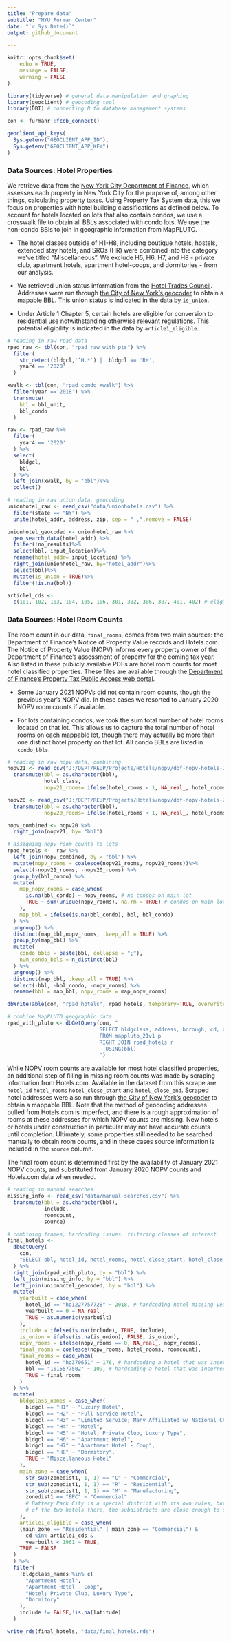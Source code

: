 ---
title: "Prepare data"
subtitle: "NYU Furman Center"
date: "`r Sys.Date()`"
output: github_document

---

```{r setup, include=FALSE}
knitr::opts_chunk$set(
	echo = TRUE,
	message = FALSE,
	warning = FALSE
)
```

```{r load-packages-set-options}
library(tidyverse) # general data manipulation and graphing
library(geoclient) # geocoding tool
library(DBI) # connecting R to database management systems

con <- furmanr::fcdb_connect()

geoclient_api_keys(
  Sys.getenv("GEOCLIENT_APP_ID"),
  Sys.getenv("GEOCLIENT_APP_KEY")
)

```

### Data Sources: Hotel Properties

We retrieve data from the [New York City Department of Finance](https://www1.nyc.gov/site/finance/index.page), which assesses each property in New York City for the purpose of, among other things, calculating property taxes. Using Property Tax System data, this we focus on properties with hotel building classifications as defined below. To account for hotels located on lots that also contain condos, we use a crosswalk file to obtain all BBLs associated with condo lots. We use the non-condo BBls to join in geographic information from MapPLUTO. 

* The hotel classes outside of H1-H8, including boutique hotels, hostels, extended stay hotels, and SROs (HR) were combined into the category we've titled "Miscellaneous". We exclude H5, H6, H7, and H8 - private club, apartment hotels, apartment hotel-coops, and dormitories - from our analysis.

* We retrieved union status information from the [Hotel Trades Council](https://hotelworkers.org/#find-union-hotels). Addresses were run through [the City of New York's geocoder](https://developer.cityofnewyork.us/api/geoclient-api) to obtain a mapable BBL. This union status is indicated in the data by `is_union`.

* Under Article 1 Chapter 5, certain hotels are eligible for conversion to residential use notwithstanding otherwise relevant regulations. This potential eligibility is indicated in the data by `article1_eligible`.
```{r raw-rpad-xwalk}
# reading in raw rpad data 
rpad_raw <- tbl(con, "rpad_raw_with_pts") %>%
  filter(
    str_detect(bldgcl,'^H.*') |  bldgcl == 'RH',
    year4 == '2020'
  ) 

xwalk <- tbl(con, "rpad_condo_xwalk") %>%
  filter(year =='2018') %>%
  transmute(
    bbl = bbl_unit,
    bbl_condo
  ) 

raw <- rpad_raw %>%
  filter(
    year4 == '2020'
  ) %>%
  select(
    bldgcl,
    bbl
  ) %>%
  left_join(xwalk, by = "bbl")%>%
  collect()
```

```{r raw-union}
# reading in raw union data, geocoding
unionhotel_raw <- read_csv("data/unionhotels.csv") %>%
  filter(state == "NY") %>%
  unite(hotel_addr, address, zip, sep = " ,",remove = FALSE)

unionhotel_geocoded <- unionhotel_raw %>%
  geo_search_data(hotel_addr) %>%
  filter(!no_results)%>%
  select(bbl, input_location)%>%
  rename(hotel_addr= input_location) %>%
  right_join(unionhotel_raw, by="hotel_addr")%>%
  select(bbl)%>%
  mutate(is_union = TRUE)%>%
  filter(!is.na(bbl))

article1_cds <-
  c(101, 102, 103, 104, 105, 106, 301, 302, 306, 307, 401, 402) # eligible community districts under art 1 chap 5
```

### Data Sources: Hotel Room Counts

The room count in our data, `final_rooms`, comes from two main sources: the Department of Finance's Notice of Property Value records and Hotels.com. The Notice of Property Value (NOPV) informs every property owner of the Department of Finance's assessment of property for the coming tax year. Also listed in these publicly available PDFs are hotel room counts for most hotel classified properties. These files are available through the [Department of Finance's Property Tax Public Access web portal](https://a836-pts-access.nyc.gov/care/forms/htmlframe.aspx?mode=content/home.htm).  

* Some January 2021 NOPVs did not contain room counts, though the previous year's NOPV did. In these cases we resorted to January 2020 NOPV room counts if available.

* For lots containing condos, we took the sum total number of hotel rooms located on that lot. This allows us to capture the total number of hotel rooms on each mappable lot, though there may actually be more than one distinct hotel property on that lot. All condo BBLs are listed in `condo_bbls`.

```{r load-nopv}
# reading in raw nopv data, combining
nopv21 <- read_csv("J:/DEPT/REUP/Projects/Hotels/nopv/dof-nopv-hotels-20210115.csv") %>%
  transmute(bbl = as.character(bbl),
            hotel_class,
            nopv21_rooms= ifelse(hotel_rooms < 1, NA_real_, hotel_rooms))

nopv20 <- read_csv("J:/DEPT/REUP/Projects/Hotels/nopv/dof-nopv-hotels-20200115.csv") %>%
  transmute(bbl = as.character(bbl),
            nopv20_rooms= ifelse(hotel_rooms < 1, NA_real_, hotel_rooms))

nopv_combined <- nopv20 %>%
  right_join(nopv21, by= "bbl")
```

 
```{r assign-nopv}
# assigning nopv room counts to lots
rpad_hotels <-  raw %>%
  left_join(nopv_combined, by = "bbl") %>% 
  mutate(nopv_rooms = coalesce(nopv21_rooms, nopv20_rooms))%>%
  select(-nopv21_rooms, -nopv20_rooms) %>%
  group_by(bbl_condo) %>%  
  mutate(
    map_nopv_rooms = case_when(
      is.na(bbl_condo) ~ nopv_rooms, # no condos on main lot
      TRUE ~ sum(unique(nopv_rooms), na.rm = TRUE) # condos on main lot 
    ),
    map_bbl = ifelse(is.na(bbl_condo), bbl, bbl_condo)
  ) %>% 
  ungroup() %>%
  distinct(map_bbl,nopv_rooms, .keep_all = TRUE) %>%
  group_by(map_bbl) %>% 
  mutate(
    condo_bbls = paste(bbl, collapse = ";"),
    num_condo_bbls = n_distinct(bbl)
  ) %>% 
  ungroup() %>% 
  distinct(map_bbl, .keep_all = TRUE) %>%
  select(-bbl, -bbl_condo, -nopv_rooms) %>% 
  rename(bbl = map_bbl, nopv_rooms = map_nopv_rooms)

dbWriteTable(con, "rpad_hotels", rpad_hotels, temporary=TRUE, overwrite = TRUE)

# combine MapPLUTO geographic data
rpad_with_pluto <- dbGetQuery(con, "
                              SELECT bldgclass, address, borough, cd, zonedist1, yearbuilt, builtfar, latitude, longitude, r.*
                              FROM mappluto_21v1 p
                              RIGHT JOIN rpad_hotels r
                                USING(bbl)
                              ")
```

While NOPV room counts are available for most hotel classified properties, an additional step of filling in missing room counts was made by scraping information from Hotels.com. Available in the dataset from this scrape are: `hotel_id` `hotel_rooms` `hotel_close_start` and `hotel_close_end`. Scraped hotel addresses were also run through [the City of New York's geocoder](https://developer.cityofnewyork.us/api/geoclient-api) to obtain a mappable BBL. Note that the method of geocoding addresses pulled from Hotels.com is imperfect, and there is a rough approximation of rooms at these addresses for which NOPV counts are missing. New hotels or hotels under construction in particular may not have accurate counts until completion. Ultimately, some properties still needed to be searched manually to obtain room counts, and in these cases source information is included in the `source` column. 

The final room count is determined first by the availability of January 2021 NOPV counts, and substituted from January 2020 NOPV counts and Hotels.com data when needed. 

```{r manual-search}
# reading in manual searches
missing_info <- read_csv("data/manual-searches.csv") %>%
  transmute(bbl = as.character(bbl),
            include,
            roomcount,
            source)
```

```{r}
# combining frames, hardcoding issues, filtering classes of interest
final_hotels <-
  dbGetQuery(
    con,
    "SELECT bbl, hotel_id, hotel_rooms, hotel_close_start, hotel_close_end FROM hotels_scraped_clean "
  ) %>%
  right_join(rpad_with_pluto, by = "bbl") %>%
  left_join(missing_info, by = "bbl") %>%
  left_join(unionhotel_geocoded, by = "bbl") %>% 
  mutate(
    yearbuilt = case_when(
      hotel_id == "ho1227757728" ~ 2018, # hardcoding hotel missing year built
      yearbuilt == 0 ~ NA_real_,
      TRUE ~ as.numeric(yearbuilt)
    ),
    include = ifelse(is.na(include), TRUE, include),
    is_union = ifelse(is.na(is_union), FALSE, is_union),
    nopv_rooms = ifelse(nopv_rooms == 0, NA_real_, nopv_rooms),
    final_rooms = coalesce(nopv_rooms, hotel_rooms, roomcount),
    final_rooms = case_when(
      hotel_id == "ho370651" ~ 176, # hardcoding a hotel that was incorrectly geocoded
      bbl == "1015577502" ~ 109, # hardcoding a hotel that was incorrectly geocoded
      TRUE ~ final_rooms
    )
  ) %>%
  mutate(
    bldgclass_names = case_when(
      bldgcl == "H1" ~ "Luxury Hotel",
      bldgcl == "H2" ~ "Full Service Hotel",
      bldgcl == "H3" ~ "Limited Service; Many Affiliated w/ National Chain",
      bldgcl == "H4" ~ "Motel",
      bldgcl == "H5" ~ "Hotel; Private Club, Luxury Type",
      bldgcl == "H6" ~ "Apartment Hotel",
      bldgcl == "H7" ~ "Apartment Hotel - Coop",
      bldgcl == "H8" ~ "Dormitory",
      TRUE ~ "Miscellaneous Hotel"
    ),
    main_zone = case_when(
      str_sub(zonedist1, 1, 1) == "C" ~ "Commercial",
      str_sub(zonedist1, 1, 1) == "R" ~ "Residential",
      str_sub(zonedist1, 1, 1) == "M" ~ "Manufacturing",
      zonedist1 == "BPC" ~ "Commercial"
      # Battery Park City is a special district with its own rules, but in looking at the locations
      # of the two hotels there, the subdistricts are close-enough to commercial for these purposes.
    ),
    article1_eligible = case_when(
    (main_zone == "Residential" | main_zone == "Commercial") &
      cd %in% article1_cds &
      yearbuilt < 1961 ~ TRUE,
    TRUE ~ FALSE
  )
  ) %>%
  filter(
    !bldgclass_names %in% c(
      "Apartment Hotel",
      "Apartment Hotel - Coop",
      "Hotel; Private Club, Luxury Type",
      "Dormitory"
    ),
    include != FALSE,!is.na(latitude)
  ) 

write_rds(final_hotels, "data/final_hotels.rds")

```

